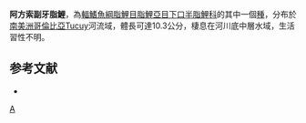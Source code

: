 {{Speciesbox 
| color = pink
| taxon = Parodon alfonsoi
| status = NE
| status_system = IUCN3.1
| authority =  [[Londoño-Burbano|Londoño-Burbano]], [[Román-Valencia|Román-Valencia]] & [[Taphorn|Taphorn]], 2011
| synonyms = 
}}
'''阿方索副牙脂鯉'''，為[[輻鰭魚綱|輻鰭魚綱]][[脂鯉目|脂鯉目]][[脂鯉亞目|脂鯉亞目]][[下口半脂鯉科|下口半脂鯉科]]的其中一個[[種|種]]，分布於[[南美洲|南美洲]][[哥倫比亞|哥倫比亞]]Tucuy河流域，體長可達10.3公分，棲息在河川底中層水域，生活習性不明。

==参考文献==
{{refbegin}}
*{{FishBase_species|genus=Parodon|species=alfonsoi|year=2013|month=8}}
{{refend}}
{{Taxonbar|from=Q14043188}}

[[Category:副牙脂鯉屬|A]]


{{魚類小作品}}